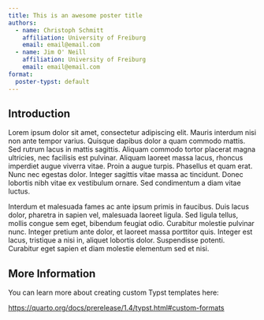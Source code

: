```yaml
---
title: This is an awesome poster title
authors: 
  - name: Christoph Schmitt
    affiliation: University of Freiburg
    email: email@email.com
  - name: Jim O' Neill
    affiliation: University of Freiburg
    email: email@email.com
format:
  poster-typst: default
---
```


## Introduction

 Lorem ipsum dolor sit amet, consectetur adipiscing elit. Mauris interdum nisi non ante tempor varius. Quisque dapibus dolor a quam commodo mattis. Sed rutrum lacus in mattis sagittis. Aliquam commodo tortor placerat magna ultricies, nec facilisis est pulvinar. Aliquam laoreet massa lacus, rhoncus imperdiet augue viverra vitae. Proin a augue turpis. Phasellus et quam erat. Nunc nec egestas dolor. Integer sagittis vitae massa ac tincidunt. Donec lobortis nibh vitae ex vestibulum ornare. Sed condimentum a diam vitae luctus.

Interdum et malesuada fames ac ante ipsum primis in faucibus. Duis lacus dolor, pharetra in sapien vel, malesuada laoreet ligula. Sed ligula tellus, mollis congue sem eget, bibendum feugiat odio. Curabitur molestie pulvinar nunc. Integer pretium ante dolor, et laoreet massa porttitor quis. Integer est lacus, tristique a nisi in, aliquet lobortis dolor. Suspendisse potenti. Curabitur eget sapien et diam molestie elementum sed et nisi.



## More Information

You can learn more about creating custom Typst templates here: 

<https://quarto.org/docs/prerelease/1.4/typst.html#custom-formats>



